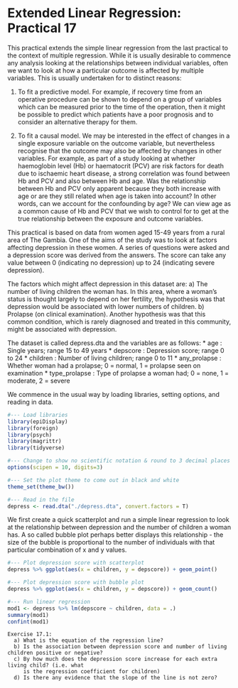 
# Extended Linear Regression: Practical 17

This practical extends the simple linear regression from the last practical to the context of multiple regression. While it is usually desirable to commence any analysis looking at the relationships between individual variables, often we want to look at how a particular outcome is affected by multiple variables. This is usually undertaken for to distinct reasons:

1. To fit a predictive model. For example, if recovery time from an operative procedure can be shown to depend on a group of variables which can be measured prior to the time of the operation, then it might be possible to predict which patients have a poor prognosis and to consider an alternative therapy for them.

2. To fit a causal model. We may be interested in the effect of changes in a single exposure variable on the outcome variable, but nevertheless recognise that the outcome may also be affected by changes in other variables. For example, as part of a study looking at whether haemoglobin level (Hb) or haematocrit (PCV) are risk factors for death due to ischaemic heart disease, a strong correlation was found between Hb and PCV and also between Hb and age. Was the relationship between Hb and PCV only apparent because they both increase with age or are they still related when age is taken into account? In other words, can we account for the confounding by age? We can view age as a common cause of Hb and PCV that we wish to control for to get at the true relationship between the exposure and outcome variables.

This practical is based on data from women aged 15-49 years from a rural area of The Gambia. One of the aims of the study was to look at factors affecting depression in these women. A series of questions were asked and a depression score was derived from the answers. The score can take any value between 0 (indicating no depression) up to 24 (indicating severe depression). 

The factors which might affect depression in this dataset are:
a) The number of living children the woman has. In this area, where a woman’s status is thought largely to depend on her fertility, the hypothesis was that depression would be associated with lower numbers of children.
b) Prolapse (on clinical examination). Another hypothesis was that this common condition, which is rarely diagnosed and treated in this community, might be associated with depression.

The dataset is called depress.dta and the variables are as follows:
 * age : Single years; range 15 to 49 years
 * depscore : Depression score; range 0 to 24
 * children : Number of living children; range 0 to 11
 * any_prolapse : Whether woman had a prolapse; 0 = normal, 1 = prolapse seen on examination
 * type_prolapse : Type of prolapse a woman had; 0 = none, 1 = moderate, 2 = severe

We commence in the usual way by loading libraries, setting options, and reading in data.

```r
#--- Load libraries
library(epiDisplay)
library(foreign)
library(psych)
library(magrittr)
library(tidyverse)

#--- Change to show no scientific notation & round to 3 decimal places
options(scipen = 10, digits=3) 

#--- Set the plot theme to come out in black and white
theme_set(theme_bw())

#--- Read in the file
depress <- read.dta("./depress.dta", convert.factors = T) 
```

We first create a quick scatterplot and run a simple linear regression to look at the relationship between depression and the number of children a woman has. A so called bubble plot perhaps better displays this relationship - the size of the bubble is proportional to the number of individuals with that particular combination of x and y values.

```r
#--- Plot depression score with scatterplot
depress %>% ggplot(aes(x = children, y = depscore)) + geom_point()

#--- Plot depression score with bubble plot
depress %>% ggplot(aes(x = children, y = depscore)) + geom_count()

#--- Run linear regression 
mod1 <- depress %>% lm(depscore ~ children, data = .)
summary(mod1)
confint(mod1)
```

```block2
Exercise 17.1: 
  a) What is the equation of the regression line?
  b) Is the association between depression score and number of living children positive or negative?
  c) By how much does the depression score increase for each extra living child? (i.e. what
     is the regression coefficient for children)
  d) Is there any evidence that the slope of the line is not zero?
```
